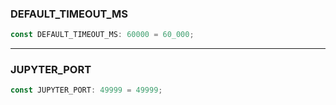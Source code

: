 ### DEFAULT\_TIMEOUT\_MS

```ts
const DEFAULT_TIMEOUT_MS: 60000 = 60_000;
```

***

### JUPYTER\_PORT

```ts
const JUPYTER_PORT: 49999 = 49999;
```
